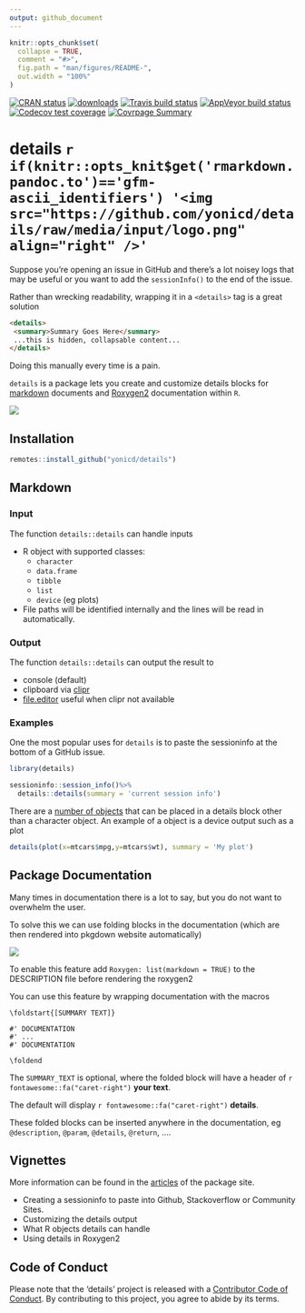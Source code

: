 ```yaml
---
output: github_document
---
```


<!-- README.md is generated from README.Rmd. Please edit that file -->

```r
knitr::opts_chunk$set(
  collapse = TRUE,
  comment = "#>",
  fig.path = "man/figures/README-",
  out.width = "100%"
)
```

<!-- badges: start -->
[![CRAN status](https://www.r-pkg.org/badges/version/details)](https://CRAN.R-project.org/package=details)
[![downloads](http://cranlogs.r-pkg.org/badges/details)](https://CRAN.R-project.org/package=details)
[![Travis build status](https://travis-ci.org/yonicd/details.svg?branch=master)](https://travis-ci.org/yonicd/details)
[![AppVeyor build status](https://ci.appveyor.com/api/projects/status/github/yonicd/details?branch=master&svg=true)](https://ci.appveyor.com/project/yonicd/details)
[![Codecov test coverage](https://codecov.io/gh/yonicd/details/branch/master/graph/badge.svg)](https://codecov.io/gh/yonicd/details?branch=master)
[![Covrpage Summary](https://img.shields.io/badge/covrpage-Last_Build_2019_10_07-brightgreen.svg)](http://tinyurl.com/yyodcwc7)
<!-- badges: end -->


# details `r if(knitr::opts_knit$get('rmarkdown.pandoc.to')=='gfm-ascii_identifiers') '<img src="https://github.com/yonicd/details/raw/media/input/logo.png" align="right" />'`

Suppose you're opening an issue in GitHub and there's a lot noisey logs that may be useful or you want to add the `sessionInfo()` to the end of the issue.

Rather than wrecking readability, wrapping it in a `<details>` tag is a great solution

```md
<details>
 <summary>Summary Goes Here</summary>
 ...this is hidden, collapsable content...
</details>
```

Doing this manually every time is a pain. 

`details` is a package lets you create and customize details blocks for [markdown](#markdown) documents and [Roxygen2](#package-documentation) documentation within `R`.

![](https://github.com/yonicd/details/raw/media/input/details.gif)

## Installation

``` r
remotes::install_github("yonicd/details")
```
## Markdown

### Input

The function `details::details` can handle inputs
  
  - R object with supported classes: 
    - `character`
    - `data.frame`
    - `tibble`
    - `list`
    - `device` (eg plots)
    
  - File paths will be identified internally and the lines will be read in automatically.

### Output

The function `details::details` can output the result to

  - console (default)
  - clipboard via [clipr](https://github.com/mdlincoln/clipr)
  - [file.editor](https://stat.ethz.ch/R-manual/R-devel/library/utils/html/file.edit.html) useful when clipr not available

### Examples

One the most popular uses for `details` is to paste the sessioninfo at the bottom of a GitHub issue.

```r
library(details)

sessioninfo::session_info()%>%
  details::details(summary = 'current session info')
```

There are a [number of objects](https://yonicd.github.io/details/articles/objects.html) that can be placed in a details block other than a character object. An example of a object is a device output such as a plot

```r
details(plot(x=mtcars$mpg,y=mtcars$wt), summary = 'My plot')
```

## Package Documentation

Many times in documentation there is a lot to say, but you do not want to overwhelm the user. 

To solve this we can use folding blocks in the documentation (which are then rendered into pkgdown website automatically)

![](https://github.com/yonicd/details/raw/media/input/folding.gif)

To enable this feature add `Roxygen: list(markdown = TRUE)` to the DESCRIPTION file before rendering the roxygen2

You can use this feature by wrapping documentation with the macros
 
```
\foldstart{[SUMMARY TEXT]}

#' DOCUMENTATION
#' ...
#' DOCUMENTATION

\foldend
```

The `SUMMARY_TEXT` is optional, where the folded block will have a header of `r fontawesome::fa("caret-right")` __your text__.

The default will display `r fontawesome::fa("caret-right")` __details__. 

These folded blocks can be inserted anywhere in the documentation, eg `@description`, `@param`, `@details`, `@return`, ....

## Vignettes

More information can be found in the [articles](https://yonicd.github.io/details/) of the package site.
  
  - Creating a sessioninfo to paste into Github, Stackoverflow or Community Sites. 
  - Customizing the details output
  - What R objects details can handle
  - Using details in Roxygen2

## Code of Conduct

Please note that the 'details' project is released with a
[Contributor Code of Conduct](https://github.com/yonicd/details/blob/master/CODE_OF_CONDUCT.md).
By contributing to this project, you agree to abide by its terms.

